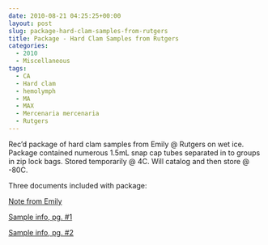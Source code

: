 ```yaml
---
date: 2010-08-21 04:25:25+00:00
layout: post
slug: package-hard-clam-samples-from-rutgers
title: Package - Hard Clam Samples from Rutgers
categories:
  - 2010
  - Miscellaneous
tags:
  - CA
  - Hard clam
  - hemolymph
  - MA
  - MAX
  - Mercenaria mercenaria
  - Rutgers
---
```


Rec'd package of hard clam samples from Emily @ Rutgers on wet ice. Package contained numerous 1.5mL snap cap tubes separated in to groups in zip lock bags. Stored temporarily @ 4C. Will catalog and then store @ -80C.

Three documents included with package:

[Note from Emily](https://eagle.fish.washington.edu/Arabidopsis/20100820-01.jpg)

[Sample info, pg. #1](https://eagle.fish.washington.edu/Arabidopsis/20100820-02.jpg)

[Sample info, pg. #2](https://eagle.fish.washington.edu/Arabidopsis/20100820-03.jpg)
